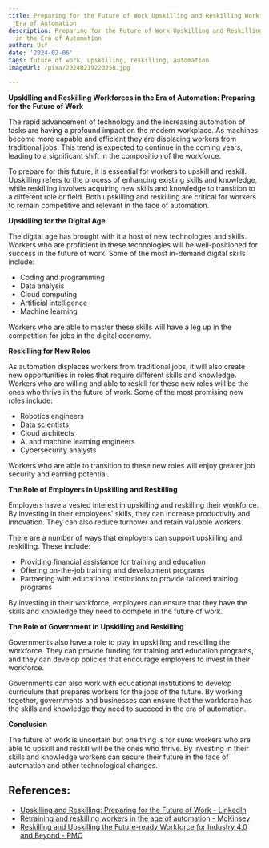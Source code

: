 ```yaml
---
title: Preparing for the Future of Work Upskilling and Reskilling Workforces in the
  Era of Automation
description: Preparing for the Future of Work Upskilling and Reskilling Workforces
  in the Era of Automation
author: Usf
date: '2024-02-06'
tags: future of work, upskilling, reskilling, automation
imageUrl: /pixa/20240219223258.jpg

---
```

**Upskilling and Reskilling  Workforces in the Era of Automation: Preparing  for the Future of Work**

The rapid advancement of technology and the increasing automation of tasks are  having a profound impact on the modern workplace. As machines become more  capable and efficient they are displacing workers from traditional jobs.  This trend is expected to continue  in the coming years, leading to a significant shift in the composition of the workforce.

To prepare  for this future, it is essential for workers to upskill and reskill. Upskilling refers to  the process of enhancing existing skills and knowledge, while reskilling involves acquiring new skills and knowledge to transition to a different  role or field. Both upskilling and  reskilling are critical for workers to remain competitive and relevant in the face of automation.

**Upskilling for the Digital Age**

The digital age has brought with it a host of new technologies and skills. Workers who are proficient in these  technologies will be well-positioned for  success in the future of work. Some  of the most in-demand digital skills include:

*  Coding and programming
*  Data analysis
* Cloud computing
* Artificial intelligence
* Machine learning

Workers who are able to master these skills  will have a  leg up in  the competition for jobs in the digital economy.

**Reskilling for New  Roles**

As automation displaces workers from traditional jobs, it will also create new opportunities in  roles  that require different skills and knowledge. Workers who are willing and able to reskill for these new roles will be the ones who thrive in the future of work.  Some of the most promising new roles include:

*  Robotics  engineers
* Data scientists
* Cloud architects
* AI and machine  learning  engineers
* Cybersecurity analysts

Workers who are able to transition to these new roles will enjoy greater  job security and earning potential.

**The Role of Employers in Upskilling and Reskilling**

Employers have a vested interest in upskilling and reskilling  their workforce. By investing in their employees' skills, they can increase productivity and  innovation. They can also reduce turnover and retain valuable workers.

There are a  number of ways that employers can support upskilling and reskilling.  These include:

* Providing financial assistance for training and education
* Offering  on-the-job training and development programs
* Partnering with educational institutions to provide tailored training programs

By investing in their workforce, employers can ensure that they have the skills and knowledge  they need to compete  in the future of work.

**The Role of Government in Upskilling and Reskilling**

Governments also have a role to play  in upskilling and reskilling the  workforce. They can  provide funding for training and  education  programs, and they can develop policies that encourage employers to invest  in their workforce.

Governments can also work with educational institutions to develop curriculum that prepares workers for  the jobs of the future. By working together, governments and  businesses can  ensure that the workforce has the  skills and knowledge they  need to succeed in the  era of automation.

**Conclusion**

The future of work is uncertain but one thing is for sure: workers who are able to upskill and reskill  will be  the ones who thrive. By investing in their skills and knowledge workers  can secure their future  in the face  of automation and other technological changes.

## References:
- [Upskilling and Reskilling: Preparing for the Future of Work - LinkedIn](https://www.linkedin.com/pulse/upskilling-reskilling-preparing-future-work-spotterra)
- [Retraining and reskilling workers in the age of automation - McKinsey](https://www.mckinsey.com/featured-insights/future-of-work/retraining-and-reskilling-workers-in-the-age-of-automation)
- [Reskilling and Upskilling the Future-ready Workforce for Industry 4.0 and Beyond - PMC](https://www.ncbi.nlm.nih.gov/pmc/articles/PMC9278314/)
